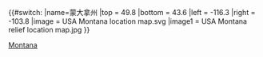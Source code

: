 {{#switch:{{{1}}}
|name=蒙大拿州
|top = 49.8
|bottom = 43.6
|left = -116.3
|right = -103.8
|image = USA Montana location map.svg
|image1 = USA Montana relief location map.jpg
}}<noinclude>{{Location map/Info}}
{{Documentation}}
[[Category:美國地理位置圖模板|Montana]]
</noinclude>